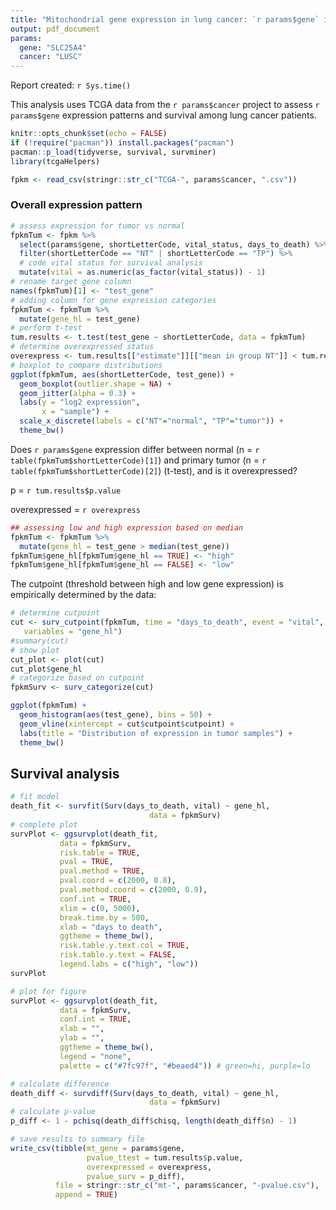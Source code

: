 ```yaml
---
title: "Mitochondrial gene expression in lung cancer: `r params$gene` in `r params$cancer`"
output: pdf_document
params: 
  gene: "SLC25A4"
  cancer: "LUSC"
---
```


Report created: `r Sys.time()`

This analysis uses TCGA data from the `r params$cancer` project to assess `r params$gene` expression patterns and survival among lung cancer patients.

```r
knitr::opts_chunk$set(echo = FALSE)
if (!require("pacman")) install.packages("pacman")
pacman::p_load(tidyverse, survival, survminer)
library(tcgaHelpers)
```

```r
fpkm <- read_csv(stringr::str_c("TCGA-", params$cancer, ".csv"))
```

### Overall expression pattern

```r
# assess expression for tumor vs normal
fpkmTum <- fpkm %>%
  select(params$gene, shortLetterCode, vital_status, days_to_death) %>%
  filter(shortLetterCode == "NT" | shortLetterCode == "TP") %>%
  # code vital status for survival analysis 
  mutate(vital = as.numeric(as_factor(vital_status)) - 1)
# rename target gene column
names(fpkmTum)[1] <- "test_gene"
# adding column for gene expression categories
fpkmTum <- fpkmTum %>%
  mutate(gene_hl = test_gene)
# perform t-test
tum.results <- t.test(test_gene ~ shortLetterCode, data = fpkmTum) 
# determine overexpressed status
overexpress <- tum.results[["estimate"]][["mean in group NT"]] < tum.results[["estimate"]][["mean in group TP"]]
# boxplot to compare distributions
ggplot(fpkmTum, aes(shortLetterCode, test_gene)) + 
  geom_boxplot(outlier.shape = NA) +
  geom_jitter(alpha = 0.3) +
  labs(y = "log2 expression",
       x = "sample") +
  scale_x_discrete(labels = c("NT"="normal", "TP"="tumor")) +
  theme_bw() 
```

Does `r params$gene` expression differ between normal
(n = `r table(fpkmTum$shortLetterCode)[1]`) and 
primary tumor (n = `r table(fpkmTum$shortLetterCode)[2]`) (t-test),
and is it overexpressed?

p = `r tum.results$p.value`

overexpressed = `r overexpress`

```r
## assessing low and high expression based on median
fpkmTum <- fpkmTum %>%
  mutate(gene_hl = test_gene > median(test_gene))
fpkmTum$gene_hl[fpkmTum$gene_hl == TRUE] <- "high"
fpkmTum$gene_hl[fpkmTum$gene_hl == FALSE] <- "low"
```

The cutpoint (threshold between high and low gene expression)
is empirically determined by the data:

```r
# determine cutpoint
cut <- surv_cutpoint(fpkmTum, time = "days_to_death", event = "vital",
   variables = "gene_hl")
#summary(cut)
# show plot
cut_plot <- plot(cut)
cut_plot$gene_hl
# categorize based on cutpoint
fpkmSurv <- surv_categorize(cut)
```

```r
ggplot(fpkmTum) + 
  geom_histogram(aes(test_gene), bins = 50) +
  geom_vline(xintercept = cut$cutpoint$cutpoint) +
  labs(title = "Distribution of expression in tumor samples") +
  theme_bw()
```

## Survival analysis

```r
# fit model
death_fit <- survfit(Surv(days_to_death, vital) ~ gene_hl, 
                               data = fpkmSurv)
# complete plot
survPlot <- ggsurvplot(death_fit, 
           data = fpkmSurv, 
           risk.table = TRUE,
           pval = TRUE,
           pval.method = TRUE,
           pval.coord = c(2000, 0.8),
           pval.method.coord = c(2000, 0.9),
           conf.int = TRUE,
           xlim = c(0, 5000),
           break.time.by = 500,
           xlab = "days to death",
           ggtheme = theme_bw(),
           risk.table.y.text.col = TRUE,
           risk.table.y.text = FALSE,
           legend.labs = c("high", "low"))
survPlot
```

```r
# plot for figure
survPlot <- ggsurvplot(death_fit, 
           data = fpkmSurv, 
           conf.int = TRUE,
           xlab = "",
           ylab = "",
           ggtheme = theme_bw(),
           legend = "none",
           palette = c("#7fc97f", "#beaed4")) # green=hi, purple=lo
```

```r
# calculate difference
death_diff <- survdiff(Surv(days_to_death, vital) ~ gene_hl, 
                               data = fpkmSurv)
# calculate p-value
p_diff <- 1 - pchisq(death_diff$chisq, length(death_diff$n) - 1)
```

```r
# save results to summary file
write_csv(tibble(mt_gene = params$gene,
                 pvalue_ttest = tum.results$p.value,
                 overexpressed = overexpress, 
                 pvalue_surv = p_diff),
          file = stringr::str_c("mt-", params$cancer, "-pvalue.csv"),
          append = TRUE)
```

